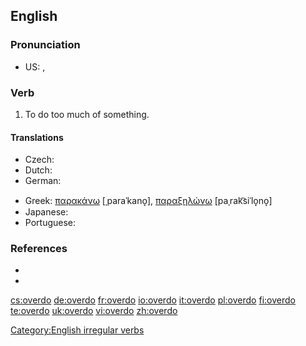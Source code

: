 ==English==

===Pronunciation===
* US: {{IPA|/'ovəɻdu/}}, {{SAMPA|/'ov@r\`du/}}

===Verb===
{{en-verb|overdoes|overdoing|overdid|overdone}}

# To do too much of something.

====Translations====
{{trans-top|to do too much of something}}
* Czech: {{t-|cs|přehnat}}
* Dutch: {{t+|nl|overdrijven}}
* German: {{t+|de|übertreiben}}
{{trans-mid}}
* Greek: [[παρακάνω]] [ˌparaˈkano̞], [[παραξηλώνω]] [paˌrak͡siˈlo̞no̞]
* Japanese: {{t-|ja|過ぎる|tr=sugiru}}
* Portuguese: {{t+|pt|exagerar}}
{{trans-bottom}}

===References===
* {{R:Century 1911}}
* {{R:Webster 1913}}

[[Category:English irregular verbs]]

[[cs:overdo]]
[[de:overdo]]
[[fr:overdo]]
[[io:overdo]]
[[it:overdo]]
[[pl:overdo]]
[[fi:overdo]]
[[te:overdo]]
[[uk:overdo]]
[[vi:overdo]]
[[zh:overdo]]